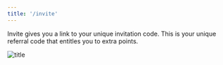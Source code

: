 ```yaml
---
title: '/invite'
---
```


Invite gives you a link to your unique invitation code. This is your unique referral code that entitles you to extra points.

![title](/images/invite_example.png)